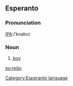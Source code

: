 ==Esperanto==
===Pronunciation===
[[Pronunciation guide|IPA]]:/ˈknabo/
===Noun===
#[[boy]]

[[eo:reĝo]]
[[Category:Esperanto language]]